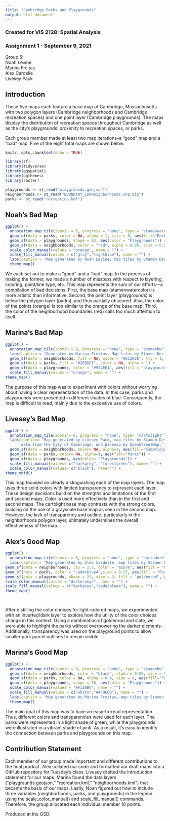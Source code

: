 ```yaml
---
title: "Cambridge Parks and Playgrounds"
output: html_document
---
```

### Created for VIS 2128: Spatial Analysis

### Assignment 1 - September 9, 2021

Group 5:  
Noah Levine  
Marina Freitas  
Alex Cardelle  
Livesey Pack  


## Introduction
These five maps each feature a base map of Cambridge, Massachusetts with two polygon layers (Cambridge neighborhoods and Cambridge recreation spaces) and one point layer (Cambridge playgrounds). The maps display the distribution of recreation spaces throughout Cambridge as well as the city’s playgrounds’ proximity to recreation spaces, or parks. 

Each group member made at least two map iterations–a “good” map and a “bad” map. Five of the eight total maps are shown below.

```r
knitr::opts_chunk$set(echo = TRUE)
```

```r
library(sf)
library(tidyverse)
library(ggspatial)
library(ggthemes)
library(raster)
```

```r

playgrounds <- st_read("playgrounds.geojson")
neighborhoods <- st_read("BOUNDARY_CDDNeighborhoods.shp.zip")
parks <- st_read("recreation.kml")

```

## Noah's Bad Map

```r

ggplot() +
  annotation_map_tile(zoomin = 0, progress = "none", type = "stamenwatercolor") +
  geom_sf(data = parks, color = NA, alpha = 1, size = 0, aes(fill="Parks")) +
  geom_sf(data = playgrounds, shape = 13, aes(color = "Playgrounds")) +
  geom_sf(data = neighborhoods, color = "red", alpha = 0.05, size = 0.5, aes(fill="Neighborhoods")) +
  scale_color_manual(values = "orange", name = "") +
  scale_fill_manual(values = c("gray","lightblue"), name = "") +
  labs(caption = "Map generated by Noah Levine, map tiles by Stamen Design, data from the City of Cambridge, and basemap by OpenStreetMap.") +
  theme_map()

```

We each set out to make a “good” and a “bad” map. In the process of making the former, we made a number of missteps with respect to layering, coloring, point/line type, etc. This map represents the sum of our efforts—a compilation of bad decisions. First, the base map (stamenwatercolor) is more artistic than informative. Second, the point layer (playgrounds) is below the polygon layer (parks), and thus partially obscured. Also, the color of the points (orange) is too similar to the orange of the base map. Third, the color of the neighborhood boundaries (red) calls too much attention to itself.

## Marina's Bad Map

```r

ggplot() +
  annotation_map_tile(zoomin = 0, progress = "none", type = "stamenbw") +
  labs(caption = "Generated by Marina Freitas. Map tiles by Stamen Design. Data by OpenStreetMap.") +
  geom_sf(data = neighborhoods, fill = NA, color = "#E12E2E", lty = 1, lwd = 1) +
  geom_sf(data = parks, fill = "#2E8DE1", color = NA, alpha = 1) +
  geom_sf(data = playgrounds, color = "#952EE1", aes(fill = "playgrounds")) +
  scale_fill_manual(values = "orange", name = "") +
theme_map()

```

The purpose of this map was to experiment with colors without worrying about having a clear representation of the data. In this case, parks and playgrounds were presented in different shades of blue. Consequently, the map is difficult to read, mainly due to the excessive use of colors. 

## Livesey's Bad Map

```r

ggplot() +
  annotation_map_tile(zoomin= 0, progress = "none", type= "cartolight") +
  labs(caption= "Map generated by Livesey Pack, map tiles by Stamen Design,
       data from the City of Cambridge, and basemap by OpenStreetMap.") +
  geom_sf(data = neighborhoods, color= NA, alpha=1, aes(fill="Cambridge Neighborhoods")) + 
  geom_sf(data = parks, color= NA, alpha=1, aes(fill="Parks")) +
  geom_sf(data = playgrounds, aes(color= "Playgrounds")) +
  scale_fill_manual(values= c("darkgrey", "forestgreen"), name= "") +
  scale_color_manual(values= c("black"), name="") +
theme_void()

```

This map focused on clearly distinguishing each of the map layers. The map uses three solid colors with limited transparency to represent each layer. These design decisions build on the strengths and limitations of the first and second maps. Color is used more effectively than in the first and second maps. The cartolight base map contrasts with the strong colors, building on the use of a grayscale base map as seen in the second map. However, the lack of transparency and outline, particularly in the neighborhoods polygon layer, ultimately undermines the overall effectiveness of the map.

## Alex's Good Map

```r

ggplot() +
  annotation_map_tile(zoomin = 0, progress = "none", type = "cartodark", alpha = 1) +
  labs(caption = "Map generated by Alex Cardelle, map tiles by Stamen Design, data from the City of Cambridge, and basemap by OpenStreetMap.") +
geom_sf(data = neighborhoods, lty = 2.5, color = "azure", aes(fill = "Neighborhoods"), alpha = .15) +
geom_sf(data = parks, color = "cadetblue4",size = 0.25, aes(fill = "Parks"), alpha = .85) +
geom_sf(data = playgrounds, shape = 23, size = 3, fill = "goldenrod", aes(color = "Playgrounds"), alpha = .5) +
scale_color_manual(values = "darkorange", name = "") +
scale_fill_manual(values = c("darkgrey","cadetblue4"), name = "") +
theme_map()

  

```

After distilling the color choices for light-colored maps, we experimented with an inverted/dark layer to explore how the utility of the color choices change in this context. Using a combination of goldenrod and slate, we were able to highlight the parks without overpowering the darker elements. Additionally, transparency was used on the playground points to allow smaller park parcel outlines to remain visible.

## Marina's Good Map

```r

ggplot() +
  annotation_map_tile(zoomin = 0, progress = "none", type = "stamenbw", alpha = 0.1) +
  geom_sf(data = neighborhoods, color = "black", alpha = 0.05, size = 0.15, lty = 2, aes(fill="Neighborhoods")) +
  geom_sf(data = parks, color = NA, alpha = 0.4, size = 0, aes(fill="Parks")) +
  geom_sf(data = playgrounds, shape = 16, aes(color = "Playgrounds")) +
  scale_color_manual(values = "#F138B6", name = "") +
  scale_fill_manual(values = c("white","#4FDE6D"), name = "") +
  labs(caption = "Map generated by Marina Freitas, map tiles by Stamen Design, data from the City of Cambridge, and basemap by OpenStreetMap.") +
  theme_map()

```

The main goal of this map was to have an easy-to-read representation. Thus, different colors and transparencies were used for each layer. The parks were represented in a light shade of green, while the playgrounds were illustrated in a vibrant shade of pink. As a result, it's easy to identify the connection between parks and playgrounds on this map.

## Contribution Statement

Each member of our group made important and different contributions to the final product. Alex collated our code and formatted our draft maps into a GitHub repository for Tuesday’s class. Livesey drafted the introduction statement for our maps. Marina found the data layers (“playgrounds.geojson,” “recreation.kml,” “neighborhoods.kml”) that became the basis of our maps. Lastly, Noah figured out how to include three variables (neighborhoods, parks, and playgrounds) in the legend using the scale_color_manual() and scale_fill_manual() commands. Therefore, the group allocated each individual member 10 points.

Produced at the GSD.
